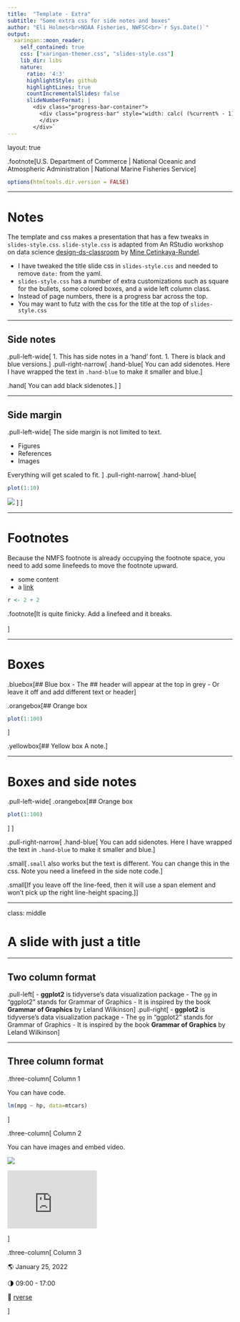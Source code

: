 ```yaml
---
title:  "Template - Extra"
subtitle: "Some extra css for side notes and boxes"
author: "Eli Holmes<br>NOAA Fisheries, NWFSC<br>`r Sys.Date()`"
output:
  xaringan::moon_reader:
    self_contained: true
    css: ["xaringan-themer.css", "slides-style.css"]
    lib_dir: libs
    nature:
      ratio: '4:3'
      highlightStyle: github
      highlightLines: true
      countIncrementalSlides: false
      slideNumberFormat: |
        <div class="progress-bar-container">
          <div class="progress-bar" style="width: calc( (%current% - 1) / (%total% - 1) * 100%);">
          </div>
        </div>`
---
```

layout: true

.footnote[U.S. Department of Commerce | National Oceanic and Atmospheric Administration | National Marine Fisheries Service]


```r
options(htmltools.dir.version = FALSE)
```

---

# Notes

The template and css makes a presentation that has a few tweaks in `slides-style.css`.  `slide-style.css` is adapted from An RStudio workshop on data science [design-ds-classroom](https://github.com/rstudio-conf-2020/design-ds-classroom) by [Mine Cetinkaya-Rundel](https://github.com/mine-cetinkaya-rundel). 

* I have tweaked the title slide css in `slides-style.css` and needed to remove `date:` from the yaml.
* `slides-style.css` has a number of extra customizations such as square for the bullets, some colored boxes, and a wide left column class.
* Instead of page numbers, there is a progress bar across the top.
* You may want to futz with the css for the title at the top of `slides-style.css`

---

## Side notes


.pull-left-wide[
1. This has side notes in a 'hand' font.
1. There is black and blue versions.
]
.pull-right-narrow[
.hand-blue[
You can add sidenotes. Here I have wrapped the text in `.hand-blue` to make it smaller and blue.
]

.hand[
You can add black sidenotes.
]
]

---

## Side margin


.pull-left-wide[
The side margin is not limited to text.

- Figures
- References
- Images

Everything will get scaled to fit.
]
.pull-right-narrow[
.hand-blue[
```r
plot(1:10)
```

![](static/slideswooshver.png)
]
]

---

# Footnotes

Because the NMFS footnote is already occupying the footnote space, you need to add some linefeeds to move the footnote upward. 



- some content
- a [link](http://www.google.com)


```r
r <- 2 + 2
```

.footnote[It is quite finicky. Add a linefeed and it breaks.<br><br>]



---

# Boxes

.bluebox[## Blue box
- The ## header will appear at the top in grey
- Or leave it off and add different text or header
]

.orangebox[## Orange box
```r
plot(1:100)
```
]

.yellowbox[## Yellow box
A note.
]

---

# Boxes and side notes

.pull-left-wide[
.orangebox[## Orange box
```r
plot(1:100)
```
]
]

.pull-right-narrow[
.hand-blue[
You can add sidenotes. Here I have wrapped the text in `.hand-blue` to make it smaller and blue.
]

.small[`.small` also works but the text is different. You can change this in the css. Note you need a linefeed in the side note code.
]

.small[If you leave off the line-feed, then it will use a span element and won't pick up the right line-height spacing.]]


---

class: middle

# A slide with just a title

---

## Two column format

.pull-left[
- **ggplot2** is tidyverse's data visualization package
- The `gg` in "ggplot2" stands for Grammar of Graphics
- It is inspired by the book **Grammar of Graphics** by Leland Wilkinson
]
.pull-right[
- **ggplot2** is tidyverse's data visualization package
- The `gg` in "ggplot2" stands for Grammar of Graphics
- It is inspired by the book **Grammar of Graphics** by Leland Wilkinson
]

---

## Three column format

.three-column[
Column 1

You can have code.

```r
lm(mpg ~ hp, data=mtcars)
```
]

.three-column[
Column 2

You can have images and embed video.

![](static/slideswooshver.png)

<iframe width="200" height="130" src="https://www.youtube.com/embed/BCMjVc9ncFo" title="YouTube video player" frameborder="0" allow="accelerometer; autoplay; clipboard-write; encrypted-media; gyroscope; picture-in-picture" allowfullscreen></iframe>
]

.three-column[
Column 3

&#127758; January 25, 2022 

&#127767; 09:00 - 17:00  

&#127881;    [rverse](http://rverse-tutorials.github.io)

]